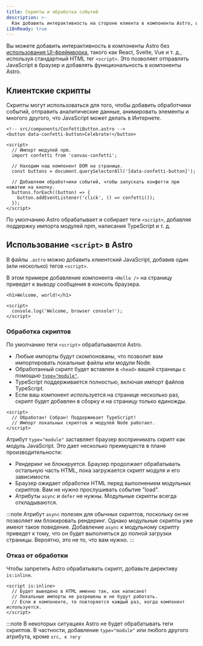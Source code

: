 ```yaml
---
title: Скрипты и обработка событий
description: >-
  Как добавить интерактивность на стороне клиента в компоненты Astro, используя нативный JavaScript API
i18nReady: true
---
```


Вы можете добавить интерактивность в компоненты Astro без [использования UI-фреймворка](/ru/guides/framework-components/), такого как React, Svelte, Vue и т. д., используя стандартный HTML тег `<script>`. Это позволяет отправлять JavaScript в браузер и добавлять функциональность в компоненты Astro.

## Клиентские скрипты

Скрипты могут использоваться для того, чтобы добавить обработчики событий, отправить аналитические данные, анимировать элементы и многого другого, что JavaScript может делать в Интернете.

```astro
<!-- src/components/ConfettiButton.astro -->
<button data-confetti-button>Celebrate!</button>

<script>
  // Импорт модулей npm.
  import confetti from 'canvas-confetti';

  // Находим наш компонент DOM на странице.
  const buttons = document.querySelectorAll('[data-confetti-button]');

  // Добавляем обработчики событий, чтобы запускать конфетти при нажатии на кнопку.
  buttons.forEach((button) => {
    button.addEventListener('click', () => confetti());
  });
</script>
```

По умолчанию Astro обрабатывает и собирает теги `<script>`, добавляя поддержку импорта модулей npm, написания TypeScript и т. д.

## Использование `<script>` в Astro

В файлы `.astro` можно добавить клиентский JavaScript, добавив один (или несколько) тегов `<script>`.

В этом примере добавление компонента `<Hello />` на страницу приведет к выводу сообщения в консоль браузера.

```astro title="src/components/Hello.astro"
<h1>Welcome, world!</h1>

<script>
  console.log('Welcome, browser console!');
</script>
```

### Обработка скриптов

По умолчанию теги `<script>` обрабатываются Astro.

- Любые импорты будут скомпонованы, что позволит вам импортировать локальные файлы или модули Node.
- Обработанный скрипт будет вставлен в `<head>` вашей страницы с помощью [`type="module"`](https://developer.mozilla.org/en-US/docs/Web/JavaScript/Guide/Modules).
- TypeScript поддерживается полностью, включая импорт файлов TypeScript.
- Если ваш компонент используется на странице несколько раз, скрипт будет добавлен в сборку и на страницу только единожды.

```astro title="src/components/Example.astro"
<script>
  // Обработан! Собран! Поддерживает TypeScript!
  // Импорт локальных скриптов и модулей Node работает.
</script>
```

Атрибут `type="module"` заставляет браузер воспринимать скрипт как модуль JavaScript. Это дает несколько преимуществ в плане производительности:
- Рендеринг не блокируется. Браузер продолжает обрабатывать остальную часть HTML, пока загружается скрипт модуля и его зависимости.
- Браузер ожидает обработки HTML перед выполнением модульных скриптов. Вам не нужно прослушивать событие "load".
- Атрибуты `async` и `defer` не нужны. Модульные скрипты всегда откладываются.

:::note
Атрибут `async` полезен для обычных скриптов, поскольку он не позволяет им блокировать рендеринг. Однако модульные скрипты уже имеют такое поведение. Добавление `async` к модульному скрипту приведет к тому, что он будет выполняться до полной загрузки страницы. Вероятно, это не то, что вам нужно.
:::

### Отказ от обработки

Чтобы запретить Astro обрабатывать скрипт, добавьте директиву `is:inline`.

```astro title="src/components/InlineScript.astro" "is:inline"
<script is:inline>
  // Будет выведено в HTML именно так, как написано!
  // Локальные импорты не разрешены и не будут работать.
  // Если в компоненте, то повторяется каждый раз, когда компонент используется.
</script>
```

:::note
В некоторых ситуациях Astro не будет обрабатывать теги скриптов. В частности, добавление `type="module"` или любого другого атрибута, кроме `src, к тегу `<script>` приведет к тому, что Astro будет обрабатывать тег так, как если бы он содержал директиву `is:inline`. То же самое будет справедливо, если скрипт записан в выражении JSX.
:::

<ReadMore>Подробнее о доступных директивах на тегах `<script>` смотрите на странице [справочника директив](/ru/reference/directives-reference/#script--style-directives).</ReadMore>


### Включение файлов javascript на страницу

Возможно, вы захотите написать свои скрипты в виде отдельных файлов `.js`/`.ts` или вам понадобится сослаться на внешний скрипт на другом сервере. Вы можете сделать это, сославшись на них в атрибуте `<script>` тега ``src`.

#### Импорт локальных скриптов

**Когда это использовать:** когда ваш скрипт находится внутри `src/`.

Astro создаст, оптимизирует и добавит эти скрипты на страницу за вас, следуя своим [правилам обработки скриптов](#script-processing).

```astro title="src/components/LocalScripts.astro"
<!-- относительный путь к скрипту в `src/scripts/local.js` -->
<script src="../scripts/local.js"></script>

<!-- также работает для локальных файлов TypeScript -->
<script src="./script-with-types.ts"></script>
```

#### Загрузка внешних скриптов

**Когда использовать:** когда ваш JavaScript-файл находится внутри `public/` или на CDN.

Чтобы загрузить скрипты вне папки `src/` вашего проекта, включите директиву `is:inline`. Этот подход позволяет обойтись без обработки, сборки и оптимизации JavaScript, которые обеспечивает Astro, когда вы импортируете скрипты, как описано выше.

```astro title="src/components/ExternalScripts.astro" "is:inline"
<!-- абсолютный путь к скрипту по адресу `public/my-script.js` -->
<script is:inline src="/my-script.js"></script>

<!-- полный URL к скрипту на удаленном сервере -->
<script is:inline src="https://my-analytics.com/script.js"></script>
```

## Общие шаблоны скриптов

### Обработка `onclick` и других событий

Некоторые UI-фреймворки используют собственный синтаксис для обработки событий, например `onClick={...}` (React/Preact) или `@click="..."` (Vue). Astro больше следует стандартному HTML и не использует пользовательский синтаксис для событий.

Вместо этого вы можете использовать [`addEventListener`](https://developer.mozilla.org/en-US/docs/Web/API/EventTarget/addEventListener) в теге `<script>` для обработки взаимодействия с пользователем.

```astro title="src/components/AlertButton.astro"
<button class="alert">Click me!</button>

<script>
  // Находит все кнопки с классом `alert` на странице.
  const buttons = document.querySelectorAll('button.alert');

  // Обрабатывает клик на всех кнопках.
  buttons.forEach((button) => {
    button.addEventListener('click', () => {
      alert('Button was clicked!');
    });
  });
</script>
```

:::note
Если на странице имеется несколько компонентов `<AlertButton />`, Astro не будет запускать скрипт несколько раз. Скрипты собираются и добавляются на страницу единожды. Использование `querySelectorAll` гарантирует, что скрипт добавит обработчики событий к каждой кнопке с классом `alert`, найденной на странице.
:::

### Веб-компоненты с пользовательскими элементами

Вы можете создавать собственные HTML-элементы с пользовательским поведением, используя стандарт Web Components. Определение [пользовательского элемента](https://developer.mozilla.org/en-US/docs/Web/Web_Components/Using_custom_elements) в компоненте `.astro` позволяет создавать интерактивные компоненты без использования библиотеки UI-фреймворка.

В этом примере мы определяем новый HTML-элемент `<astro-heart>`, который отслеживает количество нажатий на кнопку сердца и обновляет `<span>` актуальным значением. 

```astro title="src/components/AstroHeart.astro"
<!-- Оборачиваем компонент в наш пользовательский элемент "astro-heart". -->
<astro-heart>
  <button aria-label="Heart">💜</button> × <span>0</span>
</astro-heart>

<script>
  // Определяем поведение для нашего нового типа HTML-элемента.
  class AstroHeart extends HTMLElement {
    constructor() {
			super();
      let count = 0;

      const heartButton = this.querySelector('button');
      const countSpan = this.querySelector('span');

      // При каждом нажатии на кнопку обновляем счетчик.
			heartButton.addEventListener('click', () => {
        count++;
        countSpan.textContent = count.toString();
      });
		}
  }

  // Сообщаем браузеру, чтобы он использовал наш класс AstroHeart для элементов <astro-heart>.
  customElements.define('astro-heart', AstroHeart);
</script>
```

Использование пользовательского элемента здесь имеет два преимущества:

1. Вместо поиска по всей странице с помощью `document.querySelector()`, вы можете использовать `this.querySelector()`, который ищет только в пределах текущего экземпляра пользовательского элемента. Это позволяет упростить работу с дочерними элементами внутри элемента. 

2. Хотя `<script>` выполняется только один раз, браузер будет запускать метод `constructor()` нашего пользовательского элемента каждый раз, когда найдет на странице `<astro-heart>`. Это означает, что вы можете смело писать код для одного компонента, даже если собираетесь использовать этот компонент несколько раз на странице.

<ReadMore>Подробнее о пользовательских элементах вы можете узнать из [руководства по многоразовым веб-компонентам web.dev](https://web.dev/custom-elements-v1/) и [введения в пользовательские элементы MDN](https://developer.mozilla.org/en-US/docs/Web/Web_Components/Using_custom_elements).</ReadMore>


### Передача переменных frontmatter в скрипты

В компонентах Astro код в [frontmatter](/ru/basics/astro-components/#the-component-script) между кодовым забором `---` выполняется на сервере и недоступен в браузере. Чтобы передавать переменные с сервера на клиент, нам нужен способ хранить наши переменные и затем считывать их при запуске JavaScript в браузере.

Один из способов сделать это - использовать [атрибуты `data-*`](https://developer.mozilla.org/en-US/docs/Learn/HTML/Howto/Use_data_attributes) для хранения значений переменных в HTML-выводах. Скрипты, включая пользовательские элементы, могут считывать эти атрибуты с помощью свойства `dataset` элемента, когда HTML загружается в браузере.

В этом примере компонента свойство `message` хранится в атрибуте `data-message`, поэтому пользовательский элемент может прочитать `this.dataset.message` и получить значение этого свойства в браузере.

```astro title="src/components/AstroGreet.astro" {2} /data-message={.+}/ "this.dataset.message"
---
const { message = 'Welcome, world!' } = Astro.props;
---

<!-- Храним реквизит сообщения как атрибут данных. -->
<astro-greet data-message={message}>
  <button>Say hi!</button>
</astro-greet>

<script>
  class AstroGreet extends HTMLElement {
    constructor() {
			super();

      // Считываем сообщение из атрибута данных.
      const message = this.dataset.message;
      const button = this.querySelector('button');
      button.addEventListener('click', () => {
        alert(message);
      });
		}
  }

  customElements.define('astro-greet', AstroGreet);
</script>
```

Теперь мы можем использовать наш компонент несколько раз, и каждый раз нас будет приветствовать разное сообщение.

```astro title="src/pages/example.astro"
---
import AstroGreet from '../components/AstroGreet.astro';
---

<!-- Используйте сообщение по умолчанию: “Welcome, world!” -->
<AstroGreet />

<!-- Использовать пользовательские сообщения, передаваемые в качестве пропса. -->
<AstroGreet message="Lovely day to build components!" />
<AstroGreet message="Glad you made it! 👋" />
```

:::tip[Знаете ли вы?]
Это как раз то, что Astro делает под капотом, когда вы передаете пропсы компоненту, написанному с использованием UI-фреймворка, например React! Для компонентов с директивой `client:*` Astro создаёт кастомный элемент `<astro-island>` с атрибутом `props`, который и хранит все серверные данные в HTML.
:::